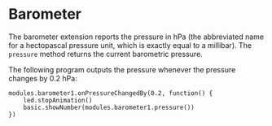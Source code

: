 # Barometer

The barometer extension reports the pressure in hPa 
(the abbreviated name for a hectopascal pressure unit,
which is exactly equal to a millibar).
The `pressure` method returns the current barometric pressure.

The following program outputs the pressure whenever the pressure changes by 0.2 hPa:

```blocks
modules.barometer1.onPressureChangedBy(0.2, function() {
    led.stopAnimation()
    basic.showNumber(modules.barometer1.pressure())
})
```
